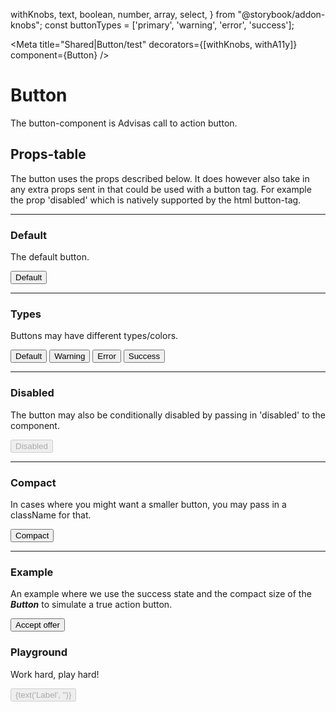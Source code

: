   withKnobs,
  text,
  boolean,
  number,
  array,
  select,
} from "@storybook/addon-knobs";
const buttonTypes = ['primary', 'warning', 'error', 'success'];

<Meta
  title="Shared|Button/test"
  decorators={[withKnobs, withA11y]}
  component={Button}
/>

<div className="headline">

# Button

</div>

The button-component is Advisas call to action button.

## Props-table

The button uses the props described below. It does however also take in any extra props sent in that could be used with a button tag.
For example the prop 'disabled' which is natively supported by the html button-tag.

<Props of={Button} />

---

### Default

The default button.

<Preview>
  <Story name="Default">
    <Button>Default</Button>
  </Story>
</Preview>

---

### Types

Buttons may have different types/colors.

<Preview>
  <Story name="Types">
    <form>
      <Button>Default</Button>
      <Button type="warning">Warning</Button>
      <Button type="error">Error</Button>
      <Button type="success">Success</Button>
    </form>
  </Story>
</Preview>

---

### Disabled

The button may also be conditionally disabled by passing in 'disabled' to the component.

<Preview>
  <Story name="Disabled">
    <Button disabled>Disabled</Button>
  </Story>
</Preview>

---

### Compact

In cases where you might want a smaller button, you may pass in a className for that.

<Preview>
  <Story name="Compact">
    <Button className="btn--compact">
      Compact
    </Button>
  </Story>
</Preview>

---

### Example

An example where we use the success state and the compact size of the **_Button_** to simulate a true action button.

<Preview>
  <Story name="Example">
    <Button type="success" className="btn--compact">Accept offer</Button>
  </Story>
</Preview>

### Playground

Work hard, play hard!

<Preview>
  <Story name="Playground">
    <Button disabled={boolean('Disabled', false)} type={select('Type', buttonTypes)} className={text('CSS-class', '')}>{text('Label', '')}</Button>
  </Story>
</Preview>
